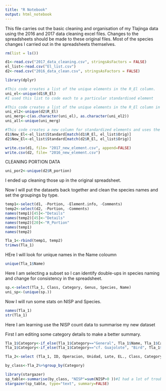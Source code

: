 ```yaml
---
title: "R Notebook"
output: html_notebook
---
```

This file carries out the basic cleaning and organisation of my Tlajinga data using the 2016 and 2017 data cleaning excel files. Changes to the spreadsheets should be made to these original files. Most of the species changes I carried out in the spreadsheets themselves. 
```r
rm(list = ls())
```

```r
d1<-read.csv("2017_data_cleaning.csv", stringsAsFactors = FALSE)
el_list<-read.csv("El_list.csv")
d2<-read.csv("2016_data_clean.csv", stringsAsFactors = FALSE)
```
```r
library(dplyr)
```

```r
#This code creates a list of the unique elements in the R_El column. 
uni_el<-unique(d1$R_El)
#I used this list to code each to a particular standardised element
```

```r
#This code creates a list of the unique elements in the R_El column in the second dataset and adds them to the prior dataset
uni_el2<-unique(d2$R_El)
uni_merg<-c(as.character(uni_el), as.character(uni_el2))
uni_all<-unique(uni_merg)
```

```r
#This code creates a new column for standardized elements and uses the look up list to provide the standardised element for that specimen. 
d1$New_El<-el_list$Standard[match(d1$R_El, el_list$Orig)]
d2$New_El<-el_list$Standard[match(d2$R_El, el_list$Orig)]
```

```r
write.csv(d1, file= "2017_new_element.csv", append=FALSE)
write.csv(d2, file= "2016_new_element.csv")
```


CLEANING PORTION DATA
```r
uni_por2<-unique(d2$R_portion)
```
I ended up cleaning those up in the original spreadsheet.

Now I will put the datasets back together and clean the species names and set the groupings by type. 
```r
temp1<-select(d1, -Portion, -Element.info, -Comments)
temp2<-select(d2, -Portion, -Comments)
names(temp1)[45]<-"Details"
names(temp2)[45]<-"Details"
names(temp2)[20]<-"R_Portion"
names(temp1)
names(temp2)
```
```r
Tla_1<-rbind(temp1, temp2)
trimws(Tla_1)
```
HEre I will look for unique names in the Name coloumn
```r
unique(Tla_1$Name)
```
Here I am selecting a subset so I can identify double-ups in species naming and change for consistency in the spreadsheet.
```r
sp.<-select(Tla_1, Class, Category, Genus, Species, Name)
uni_sp<-(unique(sp.))
```

Now I will run some stats on NISP and Species. 
```r
names(Tla_1)
str(Tla_1)
```
Here I am learning use the NISP count data to summarise my new dataset

First I am editing some category details to make a better summary. 
```r
Tla_1$Category<-if_else(Tla_1$Category=="General", Tla_1$Name, Tla_1$Category)
Tla_1$Category<-if_else(Tla_1$Category=="cf. Guajolote", "Bird", Tla_1$Category)
```

```r
Tla_2<-select (Tla_1, ID, Operacion, Unidad, Lote, EL., Class, Category, Genus, Species, Name, NISP) #i've now included ID here so I can link it back to the original spreadsheet.
```
```r
by_class<-Tla_2%>%group_by(Category)
```
```r
library(stargazer)
sp_table<-summarise(by_class, "NISP"=sum(NISP>0 ))#I had a lot of trouble with this, only got it to work by adding caode into the data input line to have strings as factors FALSE
stargazer(sp_table, type="text", summary=FALSE)
```
